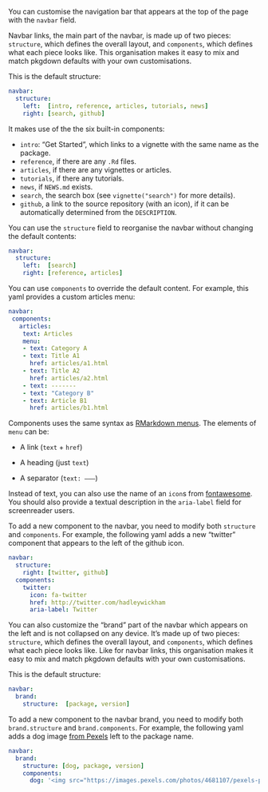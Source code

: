 You can customise the navigation bar that appears at the top of the page with the `navbar` field.

Navbar links, the main part of the navbar, is made up of two pieces: `structure`, which defines the overall layout, and `components`, which defines what each piece looks like.
This organisation makes it easy to mix and match pkgdown defaults with your own customisations.

This is the default structure:

``` yaml
navbar:
  structure:
    left:  [intro, reference, articles, tutorials, news]
    right: [search, github]
```

It makes use of the the six built-in components:

-   `intro`: "Get Started", which links to a vignette with the same name as the package.
-   `reference`, if there are any `.Rd` files.
-   `articles`, if there are any vignettes or articles.
-   `tutorials`, if there any tutorials.
-   `news`, if `NEWS.md` exists.
-   `search`, the search box (see `vignette("search")` for more details).
-   `github`, a link to the source repository (with an icon), if it can be automatically determined from the `DESCRIPTION`.

You can use the `structure` field to reorganise the navbar without changing the default contents:

``` yaml
navbar:
  structure:
    left:  [search]
    right: [reference, articles]
```

You can use `components` to override the default content.
For example, this yaml provides a custom articles menu:

``` yaml
navbar:
 components:
   articles:
    text: Articles
    menu:
    - text: Category A
    - text: Title A1
      href: articles/a1.html
    - text: Title A2
      href: articles/a2.html
    - text: -------
    - text: "Category B"
    - text: Article B1
      href: articles/b1.html
```

Components uses the same syntax as [RMarkdown menus](https://bookdown.org/yihui/rmarkdown/rmarkdown-site.html#site-navigation).
The elements of `menu` can be:

-   A link (`text` + `href`)

-   A heading (just `text`)

-   A separator (`text: ——–`)

Instead of text, you can also use the name of an `icon`s from [fontawesome](https://fontawesome.com/icons?d=gallery).
You should also provide a textual description in the `aria-label` field for screenreader users.

To add a new component to the navbar, you need to modify both `structure` and `components`.
For example, the following yaml adds a new "twitter" component that appears to the left of the github icon.

``` yaml
navbar:
  structure:
    right: [twitter, github]
  components:
    twitter:
      icon: fa-twitter
      href: http://twitter.com/hadleywickham
      aria-label: Twitter
```

You can also customize the "brand" part of the navbar which appears on the left and is not collapsed on any device.
It's made up of two pieces: `structure`, which defines the overall layout, and `components`, which defines what each piece looks like.
Like for navbar links, this organisation makes it easy to mix and match pkgdown defaults with your own customisations.

This is the default structure:

``` yaml
navbar:
  brand:
    structure:  [package, version]
```

To add a new component to the navbar brand, you need to modify both `brand.structure` and `brand.components`.
For example, the following yaml adds a dog image [from Pexels](https://www.pexels.com/fr-fr/photo/husky-siberien-noir-et-blanc-4681107/) left to the package name.

``` yaml
navbar:
  brand:
    structure: [dog, package, version]
    components:
      dog: '<img src="https://images.pexels.com/photos/4681107/pexels-photo-4681107.jpeg?auto=compress&cs=tinysrgb&dpr=2&h=650&w=940" style="width:30px;"></img>'
```

